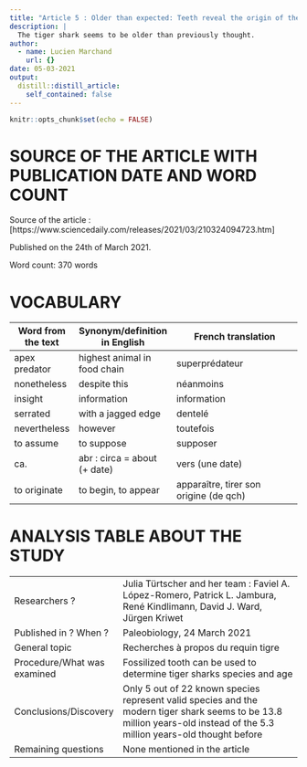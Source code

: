```yaml
---
title: "Article 5 : Older than expected: Teeth reveal the origin of the tiger shark"
description: |
  The tiger shark seems to be older than previously thought.
author:
  - name: Lucien Marchand
    url: {}
date: 05-03-2021
output:
  distill::distill_article:
    self_contained: false
---
```


```r
knitr::opts_chunk$set(echo = FALSE)
```

# SOURCE OF THE ARTICLE WITH PUBLICATION DATE AND WORD COUNT
Source of the article : [https://www.sciencedaily.com/releases/2021/03/210324094723.htm]

Published on the 24th of March 2021.

Word count: 370 words

# VOCABULARY
| Word from the text | Synonym/definition in English | French translation                     |
| ------------------ | ----------------------------- | -------------------------------------- |
| apex predator      | highest animal in food chain  | superprédateur                         |
| nonetheless        | despite this                  | néanmoins                              |
| insight            | information                   | information                            |
| serrated           | with a jagged edge            | dentelé                                |
| nevertheless       | however                       | toutefois                              |
| to assume          | to suppose                    | supposer                               |
| ca.                | abr : circa = about (+ date)  | vers (une date)                        |
| to originate       | to begin, to appear           | apparaître, tirer son origine (de qch) |

# ANALYSIS TABLE ABOUT THE STUDY
|                             |                                                                                                                                                                           |
| --------------------------- | ------------------------------------------------------------------------------------------------------------------------------------------------------------------------- |
| Researchers ?               | Julia Türtscher and her team : Faviel A. López-Romero, Patrick L. Jambura, René Kindlimann, David J. Ward, Jürgen Kriwet                                                  |
| Published in ? When ?       | Paleobiology, 24 March 2021                                                                                                                                               |
| General topic               | Recherches à propos du requin tigre                                                                                                                                       |
| Procedure/What was examined | Fossilized tooth can be used to determine tiger sharks species and age                                                                                                    |
| Conclusions/Discovery       | Only 5 out of 22 known species  represent valid species and the modern tiger shark seems to be 13.8 million years-old instead of the 5.3 million years-old thought before |
| Remaining questions         | None mentioned in the article                                                                                                                                             |
